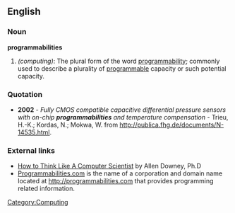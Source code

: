 ==English==

===Noun===
'''programmabilities'''
#''(computing)'': The plural form of the word [[programmability]]; commonly used to describe a plurality of [[programmable]] capacity or such potential capacity.

===Quotation===
*'''2002''' - ''Fully CMOS compatible capacitive differential pressure sensors with on-chip '''programmabilities''' and temperature compensation'' - Trieu, H.-K.; Kordas, N.; Mokwa, W. from [http://publica.fhg.de/documents/N-14535.html/ http://publica.fhg.de/documents/N-14535.html].

===External links===
*[http://www.ibiblio.org/obp/thinkCS/ How to Think Like A Computer Scientist] by Allen Downey, Ph.D
*[http://programmabilities.com/ Programmabilities.com] is the name of a corporation and domain name located at http://programmabilities.com that provides programming related information.


[[Category:Computing]]
{{protologism}}